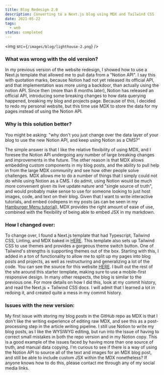 ```yaml
---
title: Blog Redesign 2.0
description: Converting to a Next.js blog using MDX and Tailwind CSS
date: 2021-05-22
tags:
  - web
status: completed
---
```


<img src={`/images/blog/lighthouse-2.png`} />
### What was wrong with the old version?

In my previous version of the website redesign, I showed how to use a Next.js template that allowed me to pull data from a "Notion API".
I say this with quotation marks, because Notion had not yet released its official API, and that implementation was more using a backdoor,
than actually using the notion API.
Since then (more than 8 months later), Notion has released an official API, introducing some breaking changes to how data querying happened,
breaking my blog and projects page. Because of this, I decided to redo my personal website,
but this time use MDX to store the data for my pages instead of using the Notion API.

### Why is this solution better?

You might be asking: "why don't you just change over the data layer of your blog to use the new Notion API, and keep using Notion as a CMS?"

The simple answer is that I like the relative flexibility of using MDX,
and I foresee the Notion API undergoing any number of large breaking changes and improvements in the future.
The other reason is that MDX allows embedding custom components in my blog posts, and the ability to pull help in from the large MDX community
and see how other people solve challenges. MDX allows me to do a number of things that I simply could not do while using Notion as a CMS.
I do admit, using Notion would be much more convenient given its live update nature and "single source of truth",
and would probably make sense to use for someone looking to just host images, code, and text on their blog. Given that I want to write interactive tutorials,
and embed codepens in my posts (as can be seen in my [Hamburger Menu tutorial](/blog/tailwind-hamburger)),
MDX provides the right amount of ease of use, combined with the flexibility of being able to embed JSX in my markdown.

### How I changed over:

To change over, I found a Next.js template that had Typescript, Tailwind CSS, Linting, and MDX baked in [HERE](https://github.com/ChangoMan/nextjs-typescript-mdx-blog).
This template also sets up Tailwind CSS to use themes and provides a gorgeous theme switch button.
One of Tailwind's strengths is supporting themes out of the box. Starting with this,
I added in a ton of functionality to allow me to split up my pages into blog posts and projects, as well as restructuring and generalizing a lot of the code.
You can see the source for this website [HERE](https://github.com/KonradStanski/KonradStaniszewski.github.io).
I built out the rest of the site around this starter template, making sure to use a mobile-first responsive design.
In many other respects, the blog is similar to the previous one.
For more details on how I did this, look at my commit history, and read the Next.js + Tailwind CSS docs.
I will admit that I learned a lot in redoing it, and created quite a mess in my commit history.

### Issues with the new version:

My first issue with storing my blog posts in the GitHub repo as MDX is that I don't like the writing experience of editing raw MDX,
and see this as a post-processing step in the article writing pipeline.
I still use Notion to write my blog posts, as I like the WYSIWYG editing,
but run into the issue of having to correct small mistakes in both the repo version and in my Notion copy.
This is a good example of the issues faced by having more than one source of truth, and manual data copying.
I'm curious to see if there is a way of using the Notion API to source all of the text and images for an MDX blog post,
and still be able to include custom JSX within the MDX nonetheless? If anyone knows how to do this, please contact me through any of my social media links.
